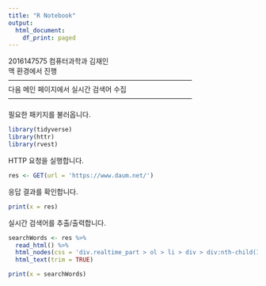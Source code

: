 ```yaml
---
title: "R Notebook"
output:
  html_document:
    df_print: paged
---
```


2016147575 컴퓨터과학과 김재인  
맥 환경에서 진행  
--------------------------------------------------------------------------------  
다음 메인 페이지에서 실시간 검색어 수집  
--------------------------------------------------------------------------------  
  
필요한 패키지를 불러옵니다. 
```r
library(tidyverse)
library(httr)
library(rvest)
```

HTTP 요청을 실행합니다. 
```r
res <- GET(url = 'https://www.daum.net/')
```

응답 결과를 확인합니다. 
```r
print(x = res)
```

실시간 검색어를 추출/출력합니다. 
```r
searchWords <- res %>% 
  read_html() %>% 
  html_nodes(css = 'div.realtime_part > ol > li > div > div:nth-child(1) > span.txt_issue > a') %>% 
  html_text(trim = TRUE)

print(x = searchWords)
```
